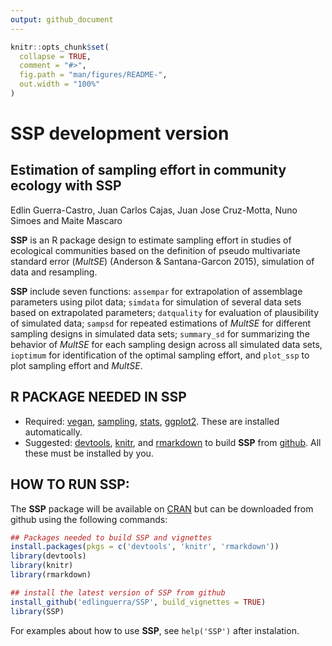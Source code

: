 ```yaml
---
output: github_document
---
```


<!-- README.md is generated from README.Rmd. Please edit that file -->

```r
knitr::opts_chunk$set(
  collapse = TRUE,
  comment = "#>",
  fig.path = "man/figures/README-",
  out.width = "100%"
)
```

# SSP development version

## Estimation of sampling effort in community ecology with SSP
Edlin Guerra-Castro, Juan Carlos Cajas, Juan Jose Cruz-Motta, Nuno Simoes and Maite Mascaro

**SSP** is an R package design to estimate sampling effort in studies of ecological communities based on the definition of pseudo multivariate standard error (*MultSE*) (Anderson & Santana-Garcon 2015), simulation of data and resampling.

**SSP** include seven functions: `assempar` for extrapolation of assemblage parameters using pilot data; `simdata` for simulation of several data sets based on extrapolated parameters; `datquality` for evaluation of plausibility of simulated data; `sampsd` for repeated estimations of *MultSE* for different sampling designs in simulated data sets; `summary_sd` for summarizing the behavior of *MultSE* for each sampling design across all simulated data sets, `ioptimum` for identification of the optimal sampling effort, and  `plot_ssp` to plot sampling effort and *MultSE*.

## R PACKAGE NEEDED IN SSP
- Required: [vegan](https://CRAN.R-project.org/package=vegan), [sampling]( https://CRAN.R-project.org/package=sampling), [stats](https://CRAN.R-project.org/package=STAT), [ggplot2](https://CRAN.R-project.org/package=ggplot2). These are installed automatically.
- Suggested:  [devtools](https://CRAN.R-project.org/package=devtools ), [knitr](https://CRAN.R-project.org/package=knitr), and [rmarkdown](https://CRAN.R-project.org/package=rmarkdown) to build **SSP** from [github](https://github.com/edlinguerra/SSP). All these must be installed by you.

## HOW TO RUN SSP:
The **SSP** package will be available on [CRAN](https://cran.r-project.org/) but can be downloaded from github using the following commands:  

```r
## Packages needed to build SSP and vignettes
install.packages(pkgs = c('devtools', 'knitr', 'rmarkdown'))
library(devtools)
library(knitr)
library(rmarkdown)

## install the latest version of SSP from github
install_github('edlinguerra/SSP', build_vignettes = TRUE)
library(SSP)
```

For examples about how to use **SSP**, see `help('SSP')` after instalation.
